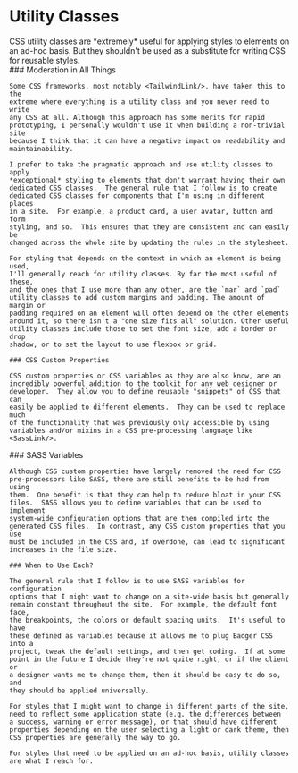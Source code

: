 
# Utility Classes

<div className="intro">
  CSS utility classes are *extremely* useful for applying styles to
  elements on an ad-hoc basis.  But they shouldn't be used as a substitute
  for writing CSS for reusable styles.
</div>

<Split>
  <div>
    ### Moderation in All Things

    Some CSS frameworks, most notably <TailwindLink/>, have taken this to the
    extreme where everything is a utility class and you never need to write
    any CSS at all. Although this approach has some merits for rapid
    prototyping, I personally wouldn't use it when building a non-trivial site
    because I think that it can have a negative impact on readability and
    maintainability.

    I prefer to take the pragmatic approach and use utility classes to apply
    *exceptional* styling to elements that don't warrant having their own
    dedicated CSS classes.  The general rule that I follow is to create
    dedicated CSS classes for components that I'm using in different places
    in a site.  For example, a product card, a user avatar, button and form
    styling, and so.  This ensures that they are consistent and can easily be
    changed across the whole site by updating the rules in the stylesheet.

    For styling that depends on the context in which an element is being used,
    I'll generally reach for utility classes. By far the most useful of these,
    and the ones that I use more than any other, are the `mar` and `pad`
    utility classes to add custom margins and padding. The amount of margin or
    padding required on an element will often depend on the other elements
    around it, so there isn't a "one size fits all" solution. Other useful
    utility classes include those to set the font size, add a border or drop
    shadow, or to set the layout to use flexbox or grid.

    ### CSS Custom Properties

    CSS custom properties or CSS variables as they are also know, are an
    incredibly powerful addition to the toolkit for any web designer or
    developer.  They allow you to define reusable "snippets" of CSS that can
    easily be applied to different elements.  They can be used to replace much
    of the functionality that was previously only accessible by using
    variables and/or mixins in a CSS pre-processing language like <SassLink/>.
  </div>
  <div>
    ### SASS Variables

    Although CSS custom properties have largely removed the need for CSS
    pre-processors like SASS, there are still benefits to be had from using
    them.  One benefit is that they can help to reduce bloat in your CSS
    files.  SASS allows you to define variables that can be used to implement
    system-wide configuration options that are then compiled into the
    generated CSS files.  In contrast, any CSS custom properties that you use
    must be included in the CSS and, if overdone, can lead to significant
    increases in the file size.

    ### When to Use Each?

    The general rule that I follow is to use SASS variables for configuration
    options that I might want to change on a site-wide basis but generally
    remain constant throughout the site.  For example, the default font face,
    the breakpoints, the colors or default spacing units.  It's useful to have
    these defined as variables because it allows me to plug Badger CSS into a
    project, tweak the default settings, and then get coding.  If at some
    point in the future I decide they're not quite right, or if the client or
    a designer wants me to change them, then it should be easy to do so, and
    they should be applied universally.

    For styles that I might want to change in different parts of the site,
    need to reflect some application state (e.g. the differences between
    a success, warning or error message), or that should have different
    properties depending on the user selecting a light or dark theme, then
    CSS properties are generally the way to go.

    For styles that need to be applied on an ad-hoc basis, utility classes
    are what I reach for.
  </div>
</Split>
